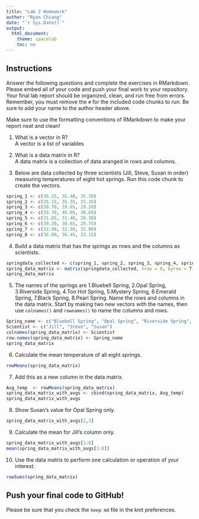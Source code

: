 ```yaml
---
title: "Lab 2 Homework"
author: "Ryan Chiang"
date: "`r Sys.Date()`"
output:
  html_document:
    theme: spacelab
    toc: no
---
```


## Instructions
Answer the following questions and complete the exercises in RMarkdown. Please embed all of your code and push your final work to your repository. Your final lab report should be organized, clean, and run free from errors. Remember, you must remove the `#` for the included code chunks to run. Be sure to add your name to the author header above.  

Make sure to use the formatting conventions of RMarkdown to make your report neat and clean!  

1. What is a vector in R?  
A vector is a list of variables

2. What is a data matrix in R?  
A data matrix is a collection of data aranged in rows and columns.

3. Below are data collected by three scientists (Jill, Steve, Susan in order) measuring temperatures of eight hot springs. Run this code chunk to create the vectors.  
```r
spring_1 <- c(36.25, 35.40, 35.30)
spring_2 <- c(35.15, 35.35, 33.35)
spring_3 <- c(30.70, 29.65, 29.20)
spring_4 <- c(39.70, 40.05, 38.65)
spring_5 <- c(31.85, 31.40, 29.30)
spring_6 <- c(30.20, 30.65, 29.75)
spring_7 <- c(32.90, 32.50, 32.80)
spring_8 <- c(36.80, 36.45, 33.15)
```

4. Build a data matrix that has the springs as rows and the columns as scientists.  
```r
springdata_collected <- c(spring_1, spring_2, spring_3, spring_4, spring_5, spring_6, spring_7, spring_8)
spring_data_matrix <- matrix(springdata_collected, nrow = 8, byrow = T)
spring_data_matrix

```


5. The names of the springs are 1.Bluebell Spring, 2.Opal Spring, 3.Riverside Spring, 4.Too Hot Spring, 5.Mystery Spring, 6.Emerald Spring, 7.Black Spring, 8.Pearl Spring. Name the rows and columns in the data matrix. Start by making two new vectors with the names, then use `colnames()` and `rownames()` to name the columns and rows.


```r
Spring_name <- c("Bluebell Spring", "Opal Spring", "Riverside Spring", "Too Hot Spring", "Mystery Spring", "Emerald Spring", "Black Spring", "Pearl Spring")
Scientist <- c("Jill", "Steve", "Susan")
colnames(spring_data_matrix) <- Scientist
row.names(spring_data_matrix) <- Spring_name
spring_data_matrix
```



6. Calculate the mean temperature of all eight springs.
```r
rowMeans(spring_data_matrix)
```


7. Add this as a new column in the data matrix.  
```r
Avg_temp  <- rowMeans(spring_data_matrix)
spring_data_matrix_with_avgs <- cbind(spring_data_matrix, Avg_temp)
spring_data_matrix_with_avgs
```

8. Show Susan's value for Opal Spring only.

```r
spring_data_matrix_with_avgs[2,3]
```

9. Calculate the mean for Jill's column only.  
```r
spring_data_matrix_with_avgs[1:8]
mean(spring_data_matrix_with_avgs[1:8])
```


10. Use the data matrix to perform one calculation or operation of your interest.

```r
rowSums(spring_data_matrix)
```

## Push your final code to GitHub!
Please be sure that you check the `keep md` file in the knit preferences.  